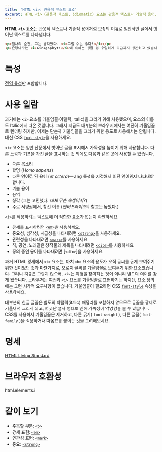```yaml
---
title: 'HTML <i>: 관용적 텍스트 요소'
excerpt: HTML <i> (관용적 텍스트, idiomatic) 요소는 관용적 텍스트나 기술적 용어, 학명처럼 모종의 이유로 일반적인 글에서 벗어난 텍스트를 나타냅니다.
---
```


**HTML `<i>` 요소**는 관용적 텍스트나 기술적 용어처럼 모종의 이유로 일반적인 글에서 벗어난 텍스트를 나타냅니다.

<Demo height={100} />

```html name=demo
<p>찰나의 순간, 그는 생각했다. <i>그럴 수는 없다!</i></p>
<p>은행나무는 <i>Ginkgophyta</i>에 속하는 생물 중 유일하게 지금까지 생존하고 있습니다.</p>
```

# 특성

[전역 특성](/docs/Web/HTML/Global_attributes)만 포함합니다.

# 사용 일람

과거에는 `<i>` 요소를 기울임꼴(이탤릭, italic)을 그리기 위해 사용했으며, 요소의 이름도 **I**talic에서 따온 것입니다. 그래서 지금도 대부분의 브라우저에서는 여전히 기울임꼴로 렌더링 하지만, 이제는 단순히 기울임꼴을 그리기 위한 용도로 사용해서는 안됩니다. 대신 CSS [`font-style`](https://developer.mozilla.org/en-US/docs/Web/CSS/font-style)을 사용하세요.

`<i>` 요소는 일반 산문에서 벗어난 글을 표시해서 가독성을 높이기 위해 사용합니다. 다른 느낌과 기분을 가진 글을 표시하는 것 외에도 다음과 같은 곳에 사용할 수 있습니다.

- 다른 목소리
- 학명 (<i>Homo sapiens</i>)
- 다른 언어로 된 용어 (<i lang="la">et cetera</i>)—<HTMLAttr>lang</HTMLAttr> 특성을 지정해서 어떤 언어인지 나타내야 합니다.
- 기술 용어
- 음역
- 생각 (그는 고민했다. <i>대체 무슨 속셈이지?</i>)
- 주로 서양권에서, 함선 이름 (<i>엔터프라이즈</i>의 함교는 높았다.)

`<i>`를 적용하려는 텍스트에 더 적합한 요소가 없는지 확인하세요.

- 강세를 표시하려면 [`<em>`](./em)을 사용하세요.
- 중요성, 심각성, 시급성을 나타내려면 [`<strong>`](./strong)을 사용하세요.
- 관련성을 나타내려면 [`<mark>`](./mark)를 사용하세요.
- 책, 공연, 노래같은 창작물의 제목을 나타내려면 [`<cite>`](./cite)를 사용하세요.
- 정의 중인 용어를 나타내려면 [`<dfn>`]을 사용하세요.

과거 HTML 명세에서 `<i>` 요소는, 마치 `<b>` 요소의 용도가 오직 글씨를 굵게 보여주기 위한 것이었던 것과 마찬가지로, 오로지 글씨를 기울임꼴로 보여주기 위한 요소였습니다. 그러나 지금은 그렇지 않으며, `<i>`는 외형을 정의하는 것이 아니라 별도의 의미를 갖게 됐습니다. 브라우저는 여전히 `<i>` 요소를 기울임꼴로 표현하기는 하지만, 요소 정의에는 그런 시각적 요구사항이 없습니다. 기울임꼴이 필요하면 CSS [`font-style`](https://developer.mozilla.org/en-US/docs/Web/CSS/font-style) 속성을 사용하세요.

<Callout color="warn" label="참고">
  대부분의 한글 글꼴은 별도의 이탤릭(italic) 패밀리를 포함하지 않으므로 글꼴을 강제로 기울여서 그리게 되고, 어긋난 글자
  형태로 인해 가독성에 악영향을 줄 수 있습니다. CSS를 사용해서 기울임꼴은 제거하고, 다른 굵기(
  <Anchor href="https://developer.mozilla.org/en-US/docs/Web/CSS/font-weight">
    <code>font-weight</code>
  </Anchor>
  ), 다른 글꼴(
  <Anchor href="https://developer.mozilla.org/en-US/docs/Web/CSS/font-family">
    <code>font-family</code>
  </Anchor>
  )을 적용하거나 따옴표를 붙이는 것을 고려해보세요.
</Callout>

# 명세

[HTML Living Standard](https://html.spec.whatwg.org/multipage/text-level-semantics.html#the-i-element)

# 브라우저 호환성

<BrowserCompat>html.elements.i</BrowserCompat>

# 같이 보기

- 주목할 부분: [`<b>`](./b)
- 강세 표현: [`<em>`](./em)
- 연관성 표현: [`<mark>`](./mark)
- 중요: [`<strong>`](./strong)
